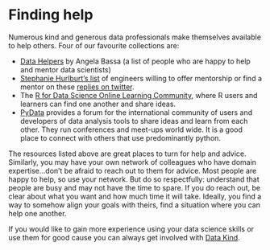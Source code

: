 # Finding help {#help}

Numerous kind and generous data professionals make themselves available to help others. Four of our favourite collections are:

- [Data Helpers](https://www.datahelpers.org/){target="_blank"} by Angela Bassa (a list of people who are happy to help and mentor data scientists)
- [Stephanie Hurlburt’s list](http://stephaniehurlburt.com/blog/2016/11/14/list-of-engineers-willing-to-mentor-you){target="_blank"} of engineers willing to offer mentorship or find a mentor on these [replies on twitter](https://twitter-replies.hoelz.ro/sehurlburt/889004724669661184/){target="_blank"}.
- The [R for Data Science Online Learning Community](https://www.rfordatasci.com/){target="_blank"}, where R users and learners can find one another and share ideas. 
- [PyData](https://pydata.org/){target="_blank"} provides a forum for the international community of users and developers of data analysis tools to share ideas and learn from each other. They run conferences and meet-ups world wide. It is a good place to connect with others that use predominantly python.

The resources listed above are great places to turn for help and advice. Similarly, you may have your own network of colleagues who have domain expertise...don’t be afraid to reach out to them for advice. Most people are happy to help, so use your network. But do so respectfully: understand that people are busy and may not have the time to spare. If you do reach out, be clear about what you want and how much time it will take. Ideally, you find a way to somehow align your goals with theirs, find a situation where you can help one another. 

If you would like to gain more experience using your data science skills or use them for good cause you can always get involved with [Data Kind](https://www.datakind.org/){target="_blank"}.